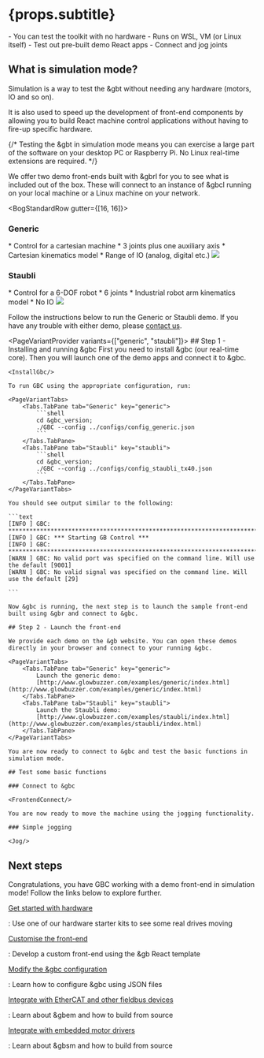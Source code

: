 


# {props.subtitle}

<Tldr>
    - You can test the toolkit with no hardware
    - Runs on WSL, VM (or Linux itself)
    - Test out pre-built demo React apps
    - Connect and jog joints
</Tldr>

## What is simulation mode?
Simulation is a way to test the &gbt without needing any hardware (motors, IO and so on).

It is also used to speed up the development of front-end components by allowing you to build React machine control applications without having to fire-up specific hardware.

{/*
Testing the &gbt in simulation mode means you can exercise a large part of the software on your desktop PC or Raspberry Pi. No Linux real-time extensions are required.
*/}

We offer two demo front-ends built with &gbrl for you to see what is included out of the box. These will connect to an instance of &gbcl running on your local machine or a Linux machine on your network.

<BogStandardRow gutter={[16, 16]}>
    <BogStandardCol lg={12} xs={24}>
        <h3><CartesianIcon/> Generic</h3>
        * Control for a cartesian machine
        * 3 joints plus one auxiliary axis
        * Cartesian kinematics model
        * Range of IO (analog, digital etc.)
        <Image src={generic_gbr}/>
    </BogStandardCol>
    <BogStandardCol lg={12} xs={24}>
        <h3><RobotIcon/> Staubli</h3>
        * Control for a 6-DOF robot
        * 6 joints
        * Industrial robot arm kinematics model
        * No IO
        <Image src={staubli_gbr}/>
    </BogStandardCol>
</BogStandardRow>

Follow the instructions below to run the Generic or Staubli demo. If you have any trouble with either demo, please [contact us](/about/contact).

<PageVariantProvider variants={["generic", "staubli"]}>
    ## Step 1 - Installing and running &gbc
    First you need to install &gbc (our real-time core). Then you will launch one of the demo apps and connect it to &gbc.

    <InstallGbc/>

    To run GBC using the appropriate configuration, run:

    <PageVariantTabs>
        <Tabs.TabPane tab="Generic" key="generic">
            ```shell
            cd &gbc_version;
            ./GBC --config ../configs/config_generic.json
            ```
        </Tabs.TabPane>
        <Tabs.TabPane tab="Staubli" key="staubli">
            ```shell
            cd &gbc_version;
            ./GBC --config ../configs/config_staubli_tx40.json
            ```
        </Tabs.TabPane>
    </PageVariantTabs>

    You should see output similar to the following:

    ```text
    [INFO ] GBC: **************************************************************************
    [INFO ] GBC: *** Starting GB Control ***
    [INFO ] GBC: **************************************************************************
    [WARN ] GBC: No valid port was specified on the command line. Will use the default [9001]
    [WARN ] GBC: No valid signal was specified on the command line. Will use the default [29]

    ```

    Now &gbc is running, the next step is to launch the sample front-end built using &gbr and connect to &gbc.

    ## Step 2 - Launch the front-end

    We provide each demo on the &gb website. You can open these demos directly in your browser and connect to your running &gbc.

    <PageVariantTabs>
        <Tabs.TabPane tab="Generic" key="generic">
            Launch the generic demo:
            [http://www.glowbuzzer.com/examples/generic/index.html](http://www.glowbuzzer.com/examples/generic/index.html)
        </Tabs.TabPane>
        <Tabs.TabPane tab="Staubli" key="staubli">
            Launch the Staubli demo:
            [http://www.glowbuzzer.com/examples/staubli/index.html](http://www.glowbuzzer.com/examples/staubli/index.html)
        </Tabs.TabPane>
    </PageVariantTabs>

    You are now ready to connect to &gbc and test the basic functions in simulation mode.

    ## Test some basic functions

    ### Connect to &gbc

    <FrontendConnect/>

    You are now ready to move the machine using the jogging functionality.

    ### Simple jogging

    <Jog/>

</PageVariantProvider>


##  Next steps

Congratulations, you have GBC working with a demo front-end in simulation mode! Follow the links below to explore further.

[Get started with hardware](/get-started/kits/overview)

: Use one of our hardware starter kits to see some real drives moving

[Customise the front-end](/get-started/frontend)

: Develop a custom front-end using the &gb React template

[Modify the &gbc configuration](/docs/gbc/configuration)

: Learn how to configure &gbc using JSON files

[Integrate with EtherCAT and other fieldbus devices](/docs/gbem/overview)

: Learn about &gbem and how to build from source

[Integrate with embedded motor drivers](/docs/gbsm/overview)

: Learn about &gbsm and how to build from source

